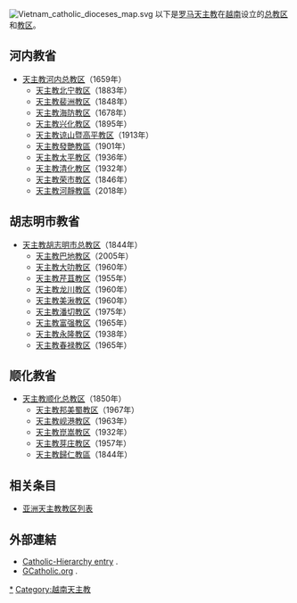 [[File:Vietnam_catholic_dioceses_map.svg|thumb]]
以下是[[罗马天主教|罗马天主教]]在[[越南|越南]]设立的[[总教区|总教区]]和[[教区|教区]]。

== 河内教省 ==
* [[天主教河内总教区|天主教河内总教区]]（1659年）
** [[天主教北宁教区|天主教北宁教区]]（1883年）
** [[天主教裴洲教区|天主教裴洲教区]]（1848年）
** [[天主教海防教区|天主教海防教区]]（1678年）
** [[天主教兴化教区|天主教兴化教区]]（1895年）
** [[天主教谅山暨高平教区|天主教谅山暨高平教区]]（1913年）
** [[天主教發艷教區|天主教發艷教區]]（1901年）
** [[天主教太平教区|天主教太平教区]]（1936年）
** [[天主教清化教区|天主教清化教区]]（1932年）
** [[天主教荣市教区|天主教荣市教区]]（1846年）
** [[天主教河靜教區|天主教河靜教區]]（2018年）

== 胡志明市教省 ==
* [[天主教胡志明市总教区|天主教胡志明市总教区]]（1844年）
** [[天主教巴地教区|天主教巴地教区]]（2005年）
** [[天主教大叻教区|天主教大叻教区]]（1960年）
** [[天主教芹苴教区|天主教芹苴教区]]（1955年）
** [[天主教龙川教区|天主教龙川教区]]（1960年）
** [[天主教美湫教区|天主教美湫教区]]（1960年）
** [[天主教潘切教区|天主教潘切教区]]（1975年）
** [[天主教富强教区|天主教富强教区]]（1965年）
** [[天主教永隆教区|天主教永隆教区]]（1938年）
** [[天主教春禄教区|天主教春禄教区]]（1965年）

== 顺化教省 ==
* [[天主教顺化总教区|天主教顺化总教区]]（1850年）
** [[天主教邦美蜀教区|天主教邦美蜀教区]]（1967年）
** [[天主教岘港教区|天主教岘港教区]]（1963年）
** [[天主教崑嵩教区|天主教崑嵩教区]]（1932年）
** [[天主教芽庄教区|天主教芽庄教区]]（1957年）
** [[天主教歸仁教區|天主教歸仁教區]]（1844年）

== 相关条目 ==
* [[亚洲天主教教区列表|亚洲天主教教区列表]]

== 外部連結 ==
*[http://www.catholic-hierarchy.org/country/dvn2.html Catholic-Hierarchy entry] {{Wayback|url=http://www.catholic-hierarchy.org/country/dvn2.html |date=20140407092012 }}.
*[http://www.gcatholic.org/dioceses/country/VN-province.htm GCatholic.org] {{Wayback|url=http://www.gcatholic.org/dioceses/country/VN-province.htm |date=20140204022135 }}.

{{天主教越南教省}}
[[Category:越南天主教教区|*]]
[[Category:越南天主教|Category:越南天主教]]